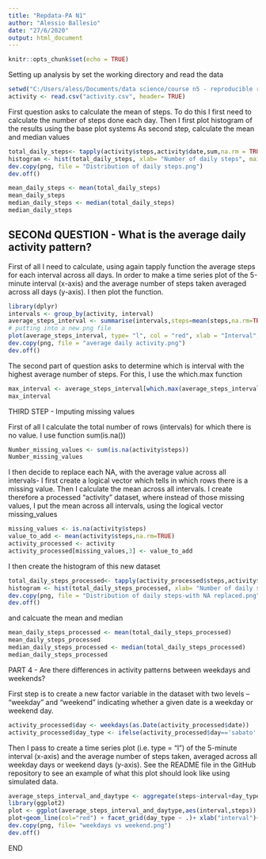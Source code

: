 ---
title: "Repdata-PA N1"
author: "Alessio Ballesio"
date: "27/6/2020"
output: html_document
---

```{r setup, include=FALSE}
knitr::opts_chunk$set(echo = TRUE)
```

Setting up analysis by set the working directory and read the data

```{r}
setwd("C:/Users/aless/Documents/data science/course n5 - reproducible research/Repdata-peerassessment1")
activity <- read.csv("activity.csv", header= TRUE)
```

First question asks to calculate the mean of steps. To do this I first need to calculate the number of steps done each day. 
Then I first plot histogram of the results using the base plot systems
As second step, calculate the mean and median values
```{r}
total_daily_steps<- tapply(activity$steps,activity$date,sum,na.rm = TRUE)
histogram <- hist(total_daily_steps, xlab= "Number of daily steps", main = "Distribution of daily steps")
dev.copy(png, file = "Distribution of daily steps.png") 
dev.off()
```
```{r}
mean_daily_steps <- mean(total_daily_steps)
mean_daily_steps
median_daily_steps <- median(total_daily_steps)
median_daily_steps
```

## SECONd QUESTION - What is the average daily activity pattern?

First of all I need to calculate, using again tapply function the average steps for each interval across all days. 
In order to make a time series plot of the 5-minute interval (x-axis) and the average number of steps taken averaged across all days (y-axis). I then plot the function.

```{r average daily activity, echo=TRUE}
library(dplyr)
intervals <- group_by(activity, interval)
average_steps_interval <- summarise(intervals,steps=mean(steps,na.rm=TRUE))
# putting into a new png file
plot(average_steps_interval, type= "l", col = "red", xlab = "Interval", ylab= "average n. of steps")
dev.copy(png, file = "average daily activity.png")
dev.off()
```

The second part of question asks to determine which is interval with the highest average number of steps. For this, I use the which.max function
```{r , echo=TRUE}
max_interval <- average_steps_interval[which.max(average_steps_interval$steps),]
max_interval
```

THIRD STEP - Imputing missing values

First of all I calculate the total number of rows (intervals) for which there is no value. I use function sum(is.na())

```{r , echo=TRUE}
Number_missing_values <- sum(is.na(activity$steps))
Number_missing_values
```

I then decide to replace each NA, with the average value across all intervals- I first create a logical vector which tells in which rows there is a missing value. Then I calculate the mean across all intervals.
I create therefore a processed "activity" dataset, where instead of those missing values, I put the mean across all intervals, using the logical vector missing_values
```{r replacing missing value, echo=TRUE}
missing_values <- is.na(activity$steps)
value_to_add <- mean(activity$steps,na.rm=TRUE)
activity_processed <- activity
activity_processed[missing_values,3] <- value_to_add
```
I then create the histogram of this new dataset 
```{r}
total_daily_steps_processed<- tapply(activity_processed$steps,activity$date,sum,na.rm = TRUE)
histogram <- hist(total_daily_steps_processed, xlab= "Number of daily steps", main = "Distribution of daily steps")
dev.copy(png, file = "Distribution of daily steps-with NA replaced.png") 
dev.off()
```
and calcuate the mean and median
```{r}
mean_daily_steps_processed <- mean(total_daily_steps_processed)
mean_daily_steps_processed
median_daily_steps_processed <- median(total_daily_steps_processed)
median_daily_steps_processed
```

PART 4 - Are there differences in activity patterns between weekdays and weekends?

First step is to create a new factor variable in the dataset with two levels – “weekday” and “weekend” indicating whether a given date is a weekday or weekend day.

```{r}
activity_processed$day <- weekdays(as.Date(activity_processed$date))
activity_processed$day_type <- ifelse(activity_processed$day=='sabato' | activity_processed$day=='domenica', 'weekend','weekday')
```

Then I pass to create a time series plot (i.e. \color{red}{\verb|type = "l"|}type = "l") of the 5-minute interval (x-axis) and the average number of steps taken, averaged across all weekday days or weekend days (y-axis). See the README file in the GitHub repository to see an example of what this plot should look like using simulated data.
```{r}
average_steps_interval_and_daytype <- aggregate(steps~interval+day_type,data=activity_processed,FUN=mean,na.action=na.omit)
library(ggplot2)
plot <- ggplot(average_steps_interval_and_daytype,aes(interval,steps))
plot+geom_line(col="red") + facet_grid(day_type ~ .)+ xlab("interval")+ylab("average n. of steps")
dev.copy(png, file= "weekdays vs weekend.png")
dev.off()
```

END